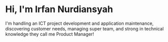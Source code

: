 # Hi, I'm Irfan Nurdiansyah

I'm handling an ICT project development and application maintenance, discovering customer needs, managing super team, and strong in technical knowledge they call me Product Manager! 


